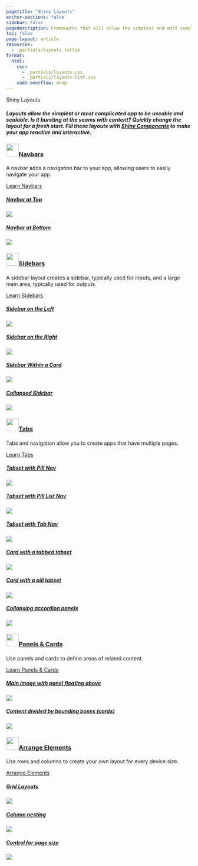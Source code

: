 ```yaml
---
pagetitle: "Shiny Layouts"
anchor-sections: false
sidebar: false
pagedescription: Frameworks that will allow the simplest and most complicated app to be useable and scalable.  Is it bursting at the seams with content? Quickly change the layout for a fresh start. 
toc: false
page-layout: article
resources:
  - _partials/layouts.lottie
format:
  html:
    css: 
      - _partials/layouts.css
      - _partials/layouts-list.css
    code-overflow: wrap
---
```

<!-- Begin Hero area -->
:::::::: {.column-screen-inset .mx-auto style="max-width: 1300px;"}
:::::: {.grid .hero-area .my-md-0 .my-5}
:::: {.g-col-md-7 .g-col-12 .pe-0 .pe-md-5 .my-auto}
::: {.display-3 .fw-bold}
Shiny Layouts
:::

##### Layouts allow the simplest or most complicated app to be useable and scalable.  Is it bursting at the seams with content? Quickly change the layout for a fresh start. Fill these layouts with [Shiny Components](/components/index.qmd) to make your app reactive and interactive.
::::
:::: {.g-col-md-5 .g-col-10 .g-start-4 .components-hero-img-container}

<div class="ps-5 pt-5 components-hero-img" >
<script src="https://unpkg.com/@dotlottie/player-component@latest/dist/dotlottie-player.mjs" type="module"></script> 
<dotlottie-player src="_partials/layouts.lottie" background="transparent" speed="1" style="width: 100%; height: auto;" autoplay></dotlottie-player>
</div>

::::

::::::
::::::::
<!-- End Hero area -->

<!-- Begin List area -->
:::::::: {.column-screen-inset .mx-auto style="max-width: 1300px;"}
:::::: {.grid .list-section #navbars}

:::: {.g-col-xl-3 .g-col-12}
::: {.sticky-xl-top .pt-4}

<h3 class="mt-4"> 
  <a href="/layouts/navbars.qmd" class="dark text-decoration-none">
    <img src="/images/navbars-blue.svg" class="me-2" style="height: 34px;margin-bottom:7px;">Navbars
  </a> 
</h3>

A navbar adds a navigation bar to your app, allowing users to easily navigate your app.

<a href="/layouts/navbars.qmd" class="fw-500">Learn Navbars <i class="bi bi-chevron-right"></i></a>
:::
::::
:::: {.g-col-xl-9 .g-col-12 .pt-3 .pt-xl-5 .ps-0 .ps-xl-5 .ms-0 .ms-xl-4}
::: {#navbar .grid}

<div class="g-col-md-4 g-col-sm-6 g-col-12 component-list-column">
<div class="component-list-header">
<a class="component-list-header-text" href="/layouts/navbars.html#navbar-at-top">
<h5>Navbar at Top</h5>
</a>
<div class="component-list-icon">
<p class="my-0"><a class="text-decoration-none dark" href="/layouts/navbars.html#navbar-at-top">
<i class="component-link-icon dark bi fst-normal"></i>
</a></p>
</div>
</div>
<div class="component-list-card layout-list-card">
<p class="my-0 h-100 w-100"><a class="layout-list-image" href="/layouts/navbars.html#navbar-at-top"><img src="/images/navbar-top.png" class="h-100 w-100"></a></p>
</div>
</div>



<div class="g-col-md-4 g-col-sm-6 g-col-12 component-list-column">
<div class="component-list-header">
<a class="component-list-header-text" href="/layouts/navbars.html#navbar-at-bottom">
<h5>Navbar at Bottom</h5>
</a>
<div class="component-list-icon">
<p class="my-0"><a class="text-decoration-none dark" href="/layouts/navbars.html#navbar-at-bottom">
<i class="component-link-icon dark bi fst-normal"></i>
</a></p>
</div>
</div>
<div class="component-list-card layout-list-card">
<p class="my-0 h-100 w-100"><a class="layout-list-image" href="/layouts/navbars.html#navbar-at-bottom"><img src="/images/navbar-bottom.png" class="h-100 w-100"></a></p>
</div>
</div>




:::

::::

::::::
:::::: {.grid .list-section style="margin-top: -1px;" #sidebars}
:::: {.g-col-xl-3 .g-col-12}

::: {.sticky-xl-top .pt-4}


<h3 class="mt-4"> 
  <a href="/layouts/sidebars.qmd" class="dark text-decoration-none">
    <img src="/images/sidebars-blue.svg" class="me-2" style="height: 34px;margin-bottom:7px;">Sidebars
  </a> 
</h3>

A sidebar layout creates a sidebar, typically used for inputs, and a large main area, typically used for outputs.

<a href="/layouts/sidebars.qmd" class="fw-500">Learn Sidebars <i class="bi bi-chevron-right"></i></a>

:::
::::
:::: {.g-col-xl-9 .g-col-12 .pt-3 .pt-xl-5 .ps-0 .ps-xl-5 .ms-0 .ms-xl-4}
::: {#sidebar .grid}



<div class="g-col-md-4 g-col-sm-6 g-col-12 component-list-column">
<div class="component-list-header">
<a class="component-list-header-text" href="/layouts/sidebars.html#sidebar-on-the-left">
<h5>Sidebar on the Left</h5>
</a>
<div class="component-list-icon">
<p class="my-0"><a class="text-decoration-none dark" href="/layouts/sidebars.html#sidebar-on-the-left">
<i class="component-link-icon dark bi fst-normal"></i>
</a></p>
</div>
</div>
<div class="component-list-card layout-list-card">
<p class="my-0 h-100 w-100"><a class="layout-list-image" href="/layouts/sidebars.html#sidebar-on-the-left"><img src="/images/sidebar-left.png" class="h-100 w-100"></a></p>
</div>
</div>



<div class="g-col-md-4 g-col-sm-6 g-col-12 component-list-column">
<div class="component-list-header">
<a class="component-list-header-text" href="/layouts/sidebars.html#sidebar-on-the-right">
<h5>Sidebar on the Right</h5>
</a>
<div class="component-list-icon">
<p class="my-0"><a class="text-decoration-none dark" href="/layouts/sidebars.html#sidebar-on-the-right">
<i class="component-link-icon dark bi fst-normal"></i>
</a></p>
</div>
</div>
<div class="component-list-card layout-list-card">
<p class="my-0 h-100 w-100"><a class="layout-list-image" href="/layouts/sidebars.html#sidebar-on-the-right"><img src="/images/sidebar-right.png" class="h-100 w-100"></a></p>

</div>
</div>
 

<div class="g-col-md-4 g-col-sm-6 g-col-12 component-list-column">
<div class="component-list-header">
<a class="component-list-header-text" href="/layouts/sidebars.html#sidebar-within-a-card">
<h5>Sidebar Within a Card</h5>
</a>
<div class="component-list-icon">
<p class="my-0"><a class="text-decoration-none dark" href="/layouts/sidebars.html#sidebar-within-a-card">
<i class="component-link-icon dark bi fst-normal"></i>
</a></p>
</div>
</div>
<div class="component-list-card layout-list-card">
<p class="my-0 h-100 w-100"><a class="layout-list-image" href="/layouts/sidebars.html#sidebar-within-a-card"><img src="/images/sidebar-left-card.png" class="h-100 w-100"></a></p>
</div>
</div>


<div class="g-col-md-4 g-col-sm-6 g-col-12 component-list-column">
<div class="component-list-header">
<a class="component-list-header-text" href="/layouts/sidebars.html#collapsed-sidebar">
<h5>Collapsed Sidebar</h5>
</a>
<div class="component-list-icon">
<p class="my-0"><a class="text-decoration-none dark" href="/layouts/sidebars.html#collapsed-sidebar">
<i class="component-link-icon dark bi fst-normal"></i>
</a></p>
</div>
</div>
<div class="component-list-card layout-list-card">
<p class="my-0 h-100 w-100"><a class="layout-list-image" href="/layouts/sidebars.html#collapsed-sidebar"><img src="/images/sidebar-collapsed.png" class="h-100 w-100"></a></p>
</div>
</div>



:::

::::

::::::
:::::: {.grid .list-section style="margin-top: -1px;" #tabs}
:::: {.g-col-xl-3 .g-col-12}
::: {.sticky-xl-top .pt-4}


<h3 class="mt-4"> 
  <a href="/layouts/tabs.qmd" class="dark text-decoration-none">
    <img src="/images/tabs-blue.svg" class="me-2" style="height: 34px;margin-bottom:7px;">Tabs
  </a> 
</h3>

Tabs and navigation allow you to create apps that have multiple pages.

<a href="/layouts/tabs.qmd" class="fw-500">Learn Tabs <i class="bi bi-chevron-right"></i></a>
:::
::::
:::: {.g-col-xl-9 .g-col-12 .pt-3 .pt-xl-5 .ps-0 .ps-xl-5 .ms-0 .ms-xl-4}
::: {#tab .grid}



<div class="g-col-md-4 g-col-sm-6 g-col-12 component-list-column">
<div class="component-list-header">
<a class="component-list-header-text" href="/layouts/tabs.html#tabset-with-pill-navigation">
<h5>Tabset with Pill Nav</h5>
</a>
<div class="component-list-icon">
<p class="my-0"><a class="text-decoration-none dark" href="/layouts/tabs.html#tabset-with-pill-navigation">
<i class="component-link-icon dark bi fst-normal"></i>
</a></p>
</div>
</div>
<div class="component-list-card layout-list-card">
<p class="my-0 h-100 w-100"><a class="layout-list-image" href="/layouts/tabs.html#tabset-with-pill-navigation"><img src="/images/tabset-pill.png" class="h-100 w-100"></a></p>
</div>
</div>



<div class="g-col-md-4 g-col-sm-6 g-col-12 component-list-column">
<div class="component-list-header">
<a class="component-list-header-text" href="/layouts/tabs.html#tabset-with-pill-list-navigation">
<h5>Tabset with Pill List Nav</h5> 
</a>
<div class="component-list-icon">
<p class="my-0"><a class="text-decoration-none dark" href="/layouts/tabs.html#tabset-with-pill-list-navigation">
<i class="component-link-icon dark bi fst-normal"></i>
</a></p>
</div>
</div>
<div class="component-list-card layout-list-card">
<p class="my-0 h-100 w-100"><a class="layout-list-image" href="/layouts/tabs.html#tabset-with-pill-list-navigation"><img src="/images/tabset-pill-list.png" class="h-100 w-100"></a></p>
</div>
</div>


<div class="g-col-md-4 g-col-sm-6 g-col-12 component-list-column">
<div class="component-list-header">
<a class="component-list-header-text" href="/layouts/tabs.html#tabset-with-tab-navigation">
<h5>Tabset with Tab Nav</h5>
</a>
<div class="component-list-icon">
<p class="my-0"><a class="text-decoration-none dark" href="/layouts/tabs.html#tabset-with-tab-navigation">
<i class="component-link-icon dark bi fst-normal"></i>
</a></p>
</div>
</div>
<div class="component-list-card layout-list-card">
<p class="my-0 h-100 w-100"><a class="layout-list-image" href="/layouts/tabs.html#tabset-with-tab-navigation"><img src="/images/tabset-tab.png" class="h-100 w-100"></a></p>
</div>
</div>



<div class="g-col-md-4 g-col-sm-6 g-col-12 component-list-column">
<div class="component-list-header">
<a class="component-list-header-text" href="/layouts/tabs.html#card-with-a-tabbed-tabset">
<h5>Card with a tabbed tabset
</h5>
</a>
<div class="component-list-icon">
<p class="my-0"><a class="text-decoration-none dark" href="/layouts/tabs.html#card-with-a-tabbed-tabset">
<i class="component-link-icon dark bi fst-normal"></i>
</a></p>
</div>
</div>
<div class="component-list-card layout-list-card">
<p class="my-0 h-100 w-100"><a class="layout-list-image" href="/layouts/tabs.html#card-with-a-tabbed-tabset"><img src="/images/tabset-tab-card.png" class="h-100 w-100"></a></p>
</div>
</div>



<div class="g-col-md-4 g-col-sm-6 g-col-12 component-list-column">
<div class="component-list-header">
<a class="component-list-header-text" href="/layouts/tabs.html#card-with-a-pill-tabset">
<h5>Card with a pill tabset</h5>
</a>
<div class="component-list-icon">
<p class="my-0"><a class="text-decoration-none dark" href="/layouts/tabs.html#card-with-a-pill-tabset">
<i class="component-link-icon dark bi fst-normal"></i>
</a></p>
</div>
</div>
<div class="component-list-card layout-list-card">
<p class="my-0 h-100 w-100"><a class="layout-list-image" href="/layouts/tabs.html#card-with-a-pill-tabset"><img src="/images/tabset-pill-card.png" class="h-100 w-100"></a></p>
</div>
</div>


<div class="g-col-md-4 g-col-sm-6 g-col-12 component-list-column">
<div class="component-list-header">
<a class="component-list-header-text" href="/layouts/tabs.html#vertically-collapsing-accordion-panels">
<h5>Collapsing accordion panels</h5>
</a>
<div class="component-list-icon">
<p class="my-0"><a class="text-decoration-none dark" href="/layouts/tabs.html#vertically-collapsing-accordion-panels">
<i class="component-link-icon dark bi fst-normal"></i>
</a></p>
</div>
</div>
<div class="component-list-card layout-list-card">
<p class="my-0 h-100 w-100"><a class="layout-list-image" href="/layouts/tabs.html#vertically-collapsing-accordion-panels"><img src="/images/accordion.png" class="h-100 w-100"></a></p>
</div>
</div>

:::

::::

::::::

:::::: {.grid .list-section style="margin-top: -1px;" #panels}
:::: {.g-col-xl-3 .g-col-12}
::: {.sticky-xl-top .pt-4}

<h3 class="mt-4"> 
  <a href="/layouts/panels-cards.qmd" class="dark text-decoration-none">
    <img src="/images/cards-blue.svg" class="me-2" style="height: 34px;margin-bottom:7px;">Panels & Cards
  </a> 
</h3>

Use panels and cards to define areas of related content.

<a href="/layouts/panels-cards.qmd" class="fw-500">Learn Panels & Cards <i class="bi bi-chevron-right"></i></a>
:::
::::
:::: {.g-col-xl-9 .g-col-12 .pt-3 .pt-xl-5 .ps-0 .ps-xl-5 .ms-0 .ms-xl-4}
::: {#panel .grid}



<div class="g-col-md-4 g-col-sm-6 g-col-12 component-list-column">
<div class="component-list-header">
<a class="component-list-header-text" href="/layouts/panels-cards.html#main-image-with-panel-floating-above">
<h5>Main image with panel floating above</h5>
</a>
<div class="component-list-icon">
<p class="my-0"><a class="text-decoration-none dark" href="/layouts/panels-cards.html#main-image-with-panel-floating-above">
<i class="component-link-icon dark bi fst-normal"></i>
</a></p>
</div>
</div>
<div class="component-list-card layout-list-card">
<p class="my-0 h-100 w-100"><a class="layout-list-image" href="/layouts/panels-cards.html#main-image-with-panel-floating-above"><img src="/images/drag.png" class="h-100 w-100"></a></p>
</div>
</div>



<div class="g-col-md-4 g-col-sm-6 g-col-12 component-list-column">
<div class="component-list-header">
<a class="component-list-header-text" href="/layouts/panels-cards.html#content-divided-by-cards">
<h5>Content divided by bounding boxes (cards)</h5>
</a>
<div class="component-list-icon">
<p class="my-0"><a class="text-decoration-none dark" href="/layouts/panels-cards.html#content-divided-by-cards">
<i class="component-link-icon dark bi fst-normal"></i>
</a></p>
</div>
</div>
<div class="component-list-card layout-list-card">
<p class="my-0 h-100 w-100"><a class="component-list-header-text" href="/layouts/panels-cards.html#content-divided-by-cards"><img src="/images/two-cards.png" class="h-100 w-100"></a></p>
 
</div>
</div>


:::

::::

::::::


:::::: {.grid .list-section style="margin-top: -1px;" #elements}
:::: {.g-col-xl-3 .g-col-12}
::: {.sticky-xl-top .pt-4}

<h3 class="mt-4"> 
  <a href="/layouts/arrange.qmd" class="dark text-decoration-none">
    <img src="/images/arrange-blue.svg" class="me-2" style="height: 34px;margin-bottom:7px;">Arrange Elements
  </a> 
</h3>

Use rows and columns to create your own layout for every device size.

<a href="/layouts/arrange.qmd" class="fw-500">Arrange Elements <i class="bi bi-chevron-right"></i></a>

:::
::::
:::: {.g-col-xl-9 .g-col-12 .pt-3 .pt-xl-5 .ps-0 .ps-xl-5 .ms-0 .ms-xl-4}
::: {#element .grid}



<div class="g-col-md-4 g-col-sm-6 g-col-12 component-list-column">
<div class="component-list-header">
<a class="component-list-header-text" href="/layouts/arrange.html#grid-layouts">
<h5>Grid Layouts</h5>
</a>
<div class="component-list-icon">
<p class="my-0"><a class="text-decoration-none dark" href="/layouts/arrange.html#grid-layouts">
<i class="component-link-icon dark bi fst-normal"></i>
</a></p>
</div>
</div>
<div class="component-list-card layout-list-card">
<p class="my-0 h-100 w-100"><a class="layout-list-image" href="/layouts/arrange.html#grid-layouts"><img src="/images/grid-layout.png" class="h-100 w-100"></a></p>
</div>
</div>



<div class="g-col-md-4 g-col-sm-6 g-col-12 component-list-column">
<div class="component-list-header">
<a class="component-list-header-text" href="/layouts/arrange.html#column-nesting">
<h5>Column nesting</h5>
</a>
<div class="component-list-icon">
<p class="my-0"><a class="text-decoration-none dark" href="/layouts/arrange.html#column-nesting">
<i class="component-link-icon dark bi fst-normal"></i>
</a></p>
</div>
</div>
<div class="component-list-card layout-list-card">
<p class="my-0 h-100 w-100"><a class="layout-list-image" href="/layouts/arrange.html#column-nesting"><img src="/images/column-nesting.png" class="h-100 w-100"></a></p>
 
</div>
</div>

 
<div class="g-col-md-4 g-col-sm-6 g-col-12 component-list-column">
<div class="component-list-header">
<a class="component-list-header-text" href="/layouts/arrange.html#controlling-for-page-width-and-height">
<h5>Control for page size</h5>
</a>
<div class="component-list-icon">
<p class="my-0"><a class="text-decoration-none dark" href="/layouts/arrange.html#controlling-for-page-width-and-height">
<i class="component-link-icon dark bi fst-normal"></i>
</a></p>
</div>
</div>
<div class="component-list-card layout-list-card">
<p class="my-0 h-100 w-100"><a class="layout-list-image" href="/layouts/arrange.html#controlling-for-page-width-and-height"><img src="/images/controlling.png" class="h-100 w-100"></a></p>
</div>
</div>


:::

::::

::::::

::::::::
<!-- End List area -->
